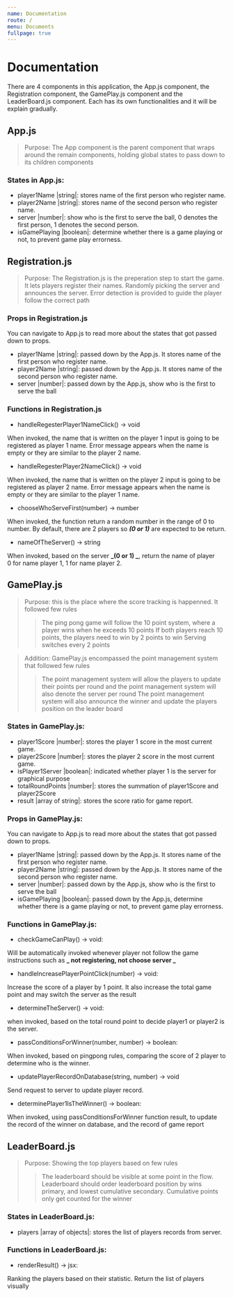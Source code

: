 ```yaml
---
name: Documentation
route: /
menu: Documents
fullpage: true
---
```


# Documentation

There are 4 components in this application, the App.js component,
the Registration component, the GamePlay.js component and the LeaderBoard.js component. Each has its own functionalities
and it will be explain gradually.

## App.js

> Purpose: The App component is the parent component that wraps around the remain components,
> holding global states to pass down to its children components

### States in App.js:

- player1Name |string|: stores name of the first person who register name.
- player2Name |string|: stores name of the second person who register name.
- server |number|: show who is the first to serve the ball, 0 denotes the first person, 1 denotes the second person.
- isGamePlaying |boolean|: determine whether there is a game playing or not, to prevent game play errorness.

## Registration.js

> Purpose: The Registration.js is the preperation step to start the game.
> It lets players register their names. Randomly picking the server and
> announces the server. Error detection is provided to guide the player
> follow the correct path

### Props in Registration.js

You can navigate to App.js to read more about the states that got passed down to props.

- player1Name |string|: passed down by the App.js. It stores name of the first person who register name.
- player2Name |string|: passed down by the App.js. It stores name of the second person who register name.
- server |number|: passed down by the App.js, show who is the first to serve the ball

### Functions in Registration.js

- handleRegesterPlayer1NameClick() -> void

When invoked, the name that is written on the player 1 input is going to be registered as player 1 name.
Error message appears when the name is empty or they are similar to the player 2 name.

- handleRegesterPlayer2NameClick() -> void

When invoked, the name that is written on the player 2 input is going to be registered as player 2 name.
Error message appears when the name is empty or they are similar to the player 1 name.

- chooseWhoServeFirst(number) -> number

When invoked, the function return a random number in the range of 0 to number. By default, there are 2 players
so **_(0 or 1)_** are expected to be return.

- nameOfTheServer() -> string

When invoked, based on the server **_(0 or 1) _**, return the name of player  
0 for name player 1, 1 for name player 2.

## GamePlay.js

> Purpose: this is the place where the score tracking is happenned. It followed few rules
>
> > The ping pong game will follow the 10 point system, where a player wins when he exceeds 10 points
> > If both players reach 10 points, the players need to win by 2 points to win
> > Serving switches every 2 points

> Addition: GamePlay.js encompassed the point management system that followed few rules
>
> > The point management system will allow the players to update their points per round and the point management system will also denote the server per round
> > The point management system will also announce the winner and update the players position on the leader board

### States in GamePlay.js:

- player1Score |number|: stores the player 1 score in the most current game.
- player2Score |number|: stores the player 2 score in the most current game.
- isPlayer1Server |boolean|: indicated whether player 1 is the server for graphical purpose
- totalRoundPoints |number|: stores the summation of player1Score and player2Score
- result |array of string|: stores the score ratio for game report.

### Props in GamePlay.js:

You can navigate to App.js to read more about the states that got passed down to props.

- player1Name |string|: passed down by the App.js. It stores name of the first person who register name.
- player2Name |string|: passed down by the App.js. It stores name of the second person who register name.
- server |number|: passed down by the App.js, show who is the first to serve the ball
- isGamePlaying |boolean|: passed down by the App.js, determine whether there is a game playing or not, to prevent game play errorness.

### Functions in GamePlay.js:

- checkGameCanPlay() -> void:

Will be automatically invoked whenever player not follow the game
instructions such as **_ not registering, not choose server _**

- handleIncreasePlayerPointClick(number) -> void:

Increase the score of a player by 1 point. It also increase the total game point and may switch the server as the result

- determineTheServer() -> void:

when invoked, based on the total round point to decide player1 or player2 is the server.

- passConditionsForWinner(number, number) -> boolean:

When invoked, based on pingpong rules, comparing the score of 2 player to determine who is the winner.

- updatePlayerRecordOnDatabase(string, number) -> void

Send request to server to update player record.

- determinePlayer1IsTheWinner() -> boolean:

When invoked, using passConditionsForWinner function result, to update the record of the winner on database, and the record of game report

## LeaderBoard.js 

> Purpose: Showing the top players based on few rules
>> The leaderboard should be visible at some point in the flow. 
>> Leaderboard should order leaderboard position by wins primary,  and lowest cumulative secondary.
>> Cumulative points only get counted for the winner

### States in LeaderBoard.js:
- players |array of objects|: stores the list of players records from server.

### Functions in LeaderBoard.js:
- renderResult() -> jsx: 

Ranking the players based on their statistic. Return the list of players visually
